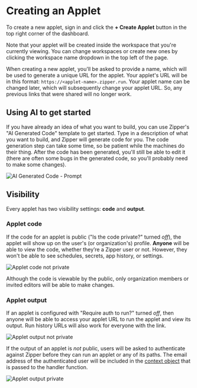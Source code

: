 # Creating an Applet

To create a new applet, sign in and click the **+ Create Applet** button in the top right corner of the dashboard.

Note that your applet will be created inside the workspace that you're currently viewing. You can change workspaces or create new ones by clicking the workspace name dropdown in the top left of the page.

When creating a new applet, you'll be asked to provide a name, which will be used to generate a unique URL for the applet. Your applet's URL will be in this format: `https://<applet-name>.zipper.run`. Your applet name can be changed later, which will subsequently change your applet URL. So, any previous links that were shared will no longer work.

## **Using AI to get started**

If you have already an idea of what you want to build, you can use Zipper's "AI Generated Code" template to get started. Type in a description of what you want to build, and Zipper will generate code for you. The code generation step can take some time, so be patient while the machines do their thing. After the code has been generated, you'll still be able to edit it (there are often some bugs in the generated code, so you'll probably need to make some changes).

![AI Generated Code - Prompt](public/images/create-applet-ai-generated-code.png)

## **Visibility**

Every applet has two visibility settings: **code** and **output**.

### Applet code

If the code for an applet is public ("Is the code private?" turned _off_), the applet will show up on the user's (or organization's) profile. **Anyone** will be able to view the code, whether they’re a Zipper user or not. However, they won't be able to see schedules, secrets, app history, or settings.

![Applet code not private](public/images/applet-code-not-private.png)

Although the code is viewable by the public, only organization members or invited editors will be able to make changes.

### Applet output

If an applet is configured with "Require auth to run?" turned _off_, then anyone will be able to access your applet URL to run the applet and view its output. Run history URLs will also work for everyone with the link.

![Applet output not private](public/images/require-auth-to-run-off.png)

If the output of an applet is _not_ public, users will be asked to authenticate against Zipper before they can run an applet or any of its paths. The email address of the authenticated user will be included in the [context object](handler-functions#the-context-object) that is passed to the handler function.

![Applet output private](public/images/require-auth-to-run-on.png)
